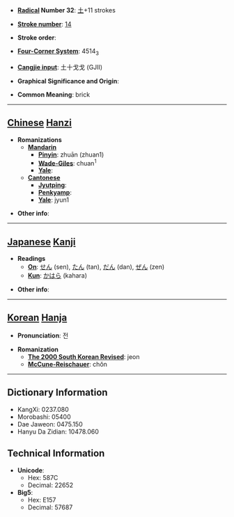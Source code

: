 * '''[[Wiktionary:Chinese radical index| Radical]] Number 32''': [[Wiktionary:Chinese radical index 土|土]]+11 strokes

* '''[[Wiktionary:Chinese total strokes index|Stroke number]]''': [[Wiktionary:Chinese total strokes index 14|14]]

* '''Stroke order''': 

* '''[[Wiktionary:Chinese four corner index|Four-Corner System]]''': 4514<sub>3</sub>

* '''[[Wiktionary:Chinese Cangjie index|Cangjie input]]''': 土十戈戈 (GJII)

* '''Graphical Significance and Origin''': 

* '''Common Meaning''': brick

----

== [[Chinese]] [[Hanzi]] ==

* '''Romanizations'''
** '''[[Mandarin]]'''
*** '''[[Pinyin]]''': zhuān (zhuan1)
*** '''[[Wade-Giles]]''': chuan<sup>1</sup>
*** '''[[Yale]]''': 
** '''[[Cantonese]]'''
*** '''[[Jyutping]]''':
*** '''[[Penkyamp]]''': 
*** '''[[Yale]]''': jyun1

* '''Other info''': 

----

== [[Japanese]] [[Kanji]] ==

* '''Readings'''
** '''[[On]]''': [[せん]] (sen), [[たん]] (tan), [[だん]] (dan), [[ぜん]] (zen)
** '''[[Kun]]''': [[かはら]] (kahara)

* '''Other info''':  

----

== [[Korean]] [[Hanja]] ==

* '''Pronunciation''': 전

* '''Romanization'''
** '''[[The 2000 South Korean Revised Romanization|The 2000 South Korean Revised]]''': jeon
** '''[[McCune-Reischauer]]''': chŏn

----

== Dictionary Information ==

* KangXi: 0237.080
* Morobashi: 05400
* Dae Jaweon: 0475.150
* Hanyu Da Zidian: 10478.060

== Technical Information ==

* '''Unicode''':
** Hex: 587C
** Decimal: 22652
* '''Big5''':
** Hex: E157
** Decimal: 57687